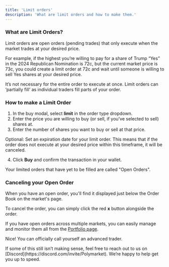 ```yaml
---
title: 'Limit orders'
description: 'What are limit orders and how to make them.'
---
```


### What are Limit Orders? 
Limit orders are open orders (pending trades) that only execute when the market trades at your desired price. 

For example, if the highest you’re willing to pay for a share of Trump “Yes” in the 2024 Republican Nomination is 72c, but the current market price is 73c, you could create a limit order at 72c and wait until someone is willing to sell Yes shares at your desired price.

<Note>
It’s not necessary for the entire order to execute at once. Limit orders can ‘partially fill’ as individual traders fill parts of your order.
</Note>

### How to make a Limit Order
1. In the buy modal, select **limit** in the order type dropdown.
2. Enter the price you are willing to buy (or sell, if you’ve selected to sell) shares at.
3. Enter the number of shares you want to buy or sell at that price.

Optional: Set an expiration date for your limit order. This means that if the order does not execute at your desired price within this timeframe, it will be canceled.

4. Click **Buy** and confirm the transaction in your wallet.

<Note>
Your limited orders that have yet to be filled are called "Open Orders". 
</Note>


### Canceling your Open Order 
When you have an open order, you'll find it displayed just below the Order Book on the market's page. 

To cancel the order, you can simply click the red **x** button alongside the order.


If you have open orders across multiple markets, you can easily manage and monitor them all from the [Portfolio page](https://polymarket.com/portfolio?tab=Open+orders).

Nice! You can officially call yourself an advanced trader.

<Tip>
If some of this still isn’t making sense, feel free to reach out to us on [Discord](https://discord.com/invite/Polymarket). We’re happy to help get you up to speed.
</Tip>